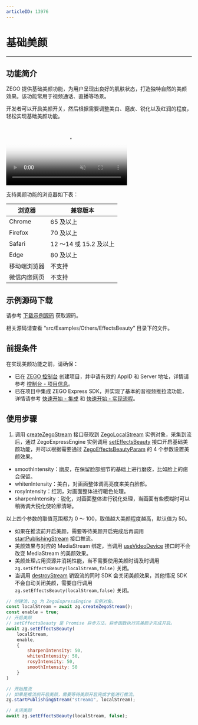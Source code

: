 ```yaml
---
articleID: 13976
---
```

# 基础美颜

- - -

## 功能简介

ZEGO 提供基础美颜功能，为用户呈现出良好的肌肤状态，打造独特自然的美颜效果。该功能常用于视频通话、直播等场景。

开发者可以开启美颜开关，然后根据需要调整美白、磨皮、锐化以及红润的程度，轻松实现基础美颜功能。

<video poster="https://storage.zego.im/sdk-doc/Pics/Common/ZegoExpressEngine/ExpressBeauty.png" src="https://zego-public.oss-cn-shanghai.aliyuncs.com/sdk-doc/doc/video/Express_Video_SDK/ExpressBeauty.mp4" width="65%" muted="true" loop="true" autoplay="autoplay" preload="auto" nocontrols></video>



支持美颜功能的浏览器如下表：

| 浏览器 | 兼容版本 |
|  ----  | ----  |
|Chrome	|65 及以上|
|Firefox | 70 及以上|
|Safari | 12 ～14 或 15.2 及以上 |
|Edge |	80 及以上 |
|移动端浏览器| 不支持 |
|微信内嵌网页| 不支持 |


## 示例源码下载

请参考 [下载示例源码](!DownloadDemo/DownloadDemo) 获取源码。

相关源码请查看 “src/Examples/Others/EffectsBeauty” 目录下的文件。


## 前提条件

在实现美颜功能之前，请确保：

- 已在 [ZEGO 控制台](https://console.zego.im) 创建项目，并申请有效的 AppID 和 Server 地址，详情请参考 [控制台 - 项目信息](/console/project-info)。
- 已在项目中集成 ZEGO Express SDK，并实现了基本的音视频推拉流功能，详情请参考 [快速开始 - 集成](!ExpressVideoSDK-Integration/SDK_Integration) 和 [快速开始 - 实现流程](!ExpressVideoSDK-Integration/Solution_Implementation)。


## 使用步骤

1. 调用 [createZegoStream](@createZegoStream) 接口获取到 [ZegoLocalStream](@-ZegoLocalStream) 实例对象，采集到流后，通过 ZegoExpressEngine 实例调用 [setEffectsBeauty](@setEffectsBeauty) 接口开启基础美颜功能，并可以根据需要通过 [ZegoEffectsBeautyParam](@-ZegoEffectsBeautyParam) 的 4 个参数设置美颜效果。

- smoothIntensity：磨皮，在保留脸部细节的基础上进行磨皮，比如脸上的痣会保留。
- whitenIntensity：美白，对画面整体调高亮度来美白脸部。
- rosyIntensity：红润，对画面整体进行暖色处理。
- sharpenIntensity：锐化，对画面整体进行锐化处理，当画面有些模糊时可以稍微调大锐化使轮廓清晰。

以上四个参数的取值范围都为 0 ～ 100，取值越大美颜程度越高，默认值为 50。

<Warning title="注意">


- 如果在推流前开启美颜，需要等待美颜开启完成后再调用 [startPublishingStream](@startPublishingStream) 接口推流。
- 美颜效果与对应的 MediaStream 绑定，当调用 [useVideoDevice](@useVideoDevice) 接口时不会改变 MediaStream 的美颜效果。
- 美颜处理占用资源并消耗性能，当不需要使用美颜时请及时调用 `zg.setEffectsBeauty(localStream,false)` 关闭。
- 当调用 [destroyStream](@destroyStream) 销毁流的同时 SDK 会关闭美颜效果，其他情况 SDK 不会自动关闭美颜，需要自行调用 `zg.setEffectsBeauty(localStream,false)` 关闭。

</Warning>




```javascript
// 创建流，zg 为 ZegoExpressEngine 实例对象。
const localStream = await zg.createZegoStream();
const enable = true;
// 开启美颜
// setEffectsBeauty 是 Promise 异步方法，异步函数执行完美颜才完成开启。
await zg.setEffectsBeauty(
    localStream,
    enable,
    {
        sharpenIntensity: 50,
        whitenIntensity: 50,
        rosyIntensity: 50,
        smoothIntensity: 50
    }
)

// 开始推流
// 如果是推流前开启美颜，需要等待美颜开启完成才能进行推流。
zg.startPublishingStream("stream1", localStream);

// 关闭美颜
await zg.setEffectsBeauty(localStream, false);
```
